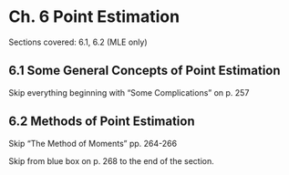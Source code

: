 # Ch. 6 Point Estimation {-}

Sections covered: 6.1, 6.2 (MLE only)

## 6.1 Some General Concepts of Point Estimation {-}

Skip everything beginning with "Some Complications" on p. 257

## 6.2 Methods of Point Estimation {-}

Skip "The Method of Moments" pp. 264-266

Skip from blue box on p. 268 to the end of the section.






